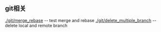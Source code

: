==  git相关 ==

[[./git/merge_rebase]] -- test merge and rebase
[[./git/delete_multiple_branch]] -- delete local and remote branch
